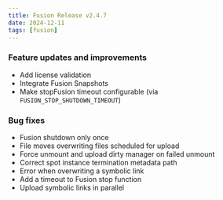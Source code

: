 ```yaml
---
title: Fusion Release v2.4.7
date: 2024-12-11
tags: [fusion]
---
```


### Feature updates and improvements

- Add license validation
- Integrate Fusion Snapshots
- Make stopFusion timeout configurable (via `FUSION_STOP_SHUTDOWN_TIMEOUT`)

### Bug fixes

- Fusion shutdown only once
- File moves overwriting files scheduled for upload
- Force unmount and upload dirty manager on failed unmount
- Correct spot instance termination metadata path
- Error when overwriting a symbolic link
- Add a timeout to Fusion stop function
- Upload symbolic links in parallel 
